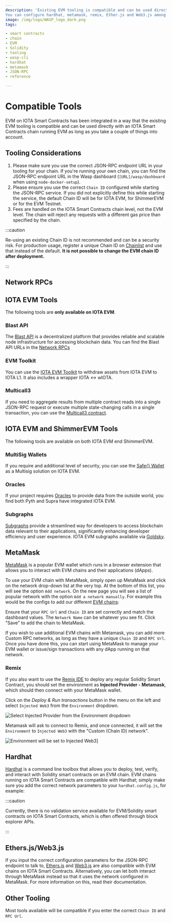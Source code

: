 ```yaml
---
description: 'Existing EVM tooling is compatible and can be used directly with an IOTA Smart Contracts chain running EVM.
You can configure hardhat, metamask, remix, Ether.js and Web3.js among others.'
image: /img/logo/WASP_logo_dark.png
tags:

- smart contracts
- chain
- EVM
- Solidity
- tooling
- wasp-cli
- hardhat
- metamask
- JSON-RPC
- reference

---
```


# Compatible Tools

EVM on IOTA Smart Contracts has been integrated in a way that the existing EVM tooling is compatible and can be used
directly with an IOTA Smart Contracts chain running EVM as long as you take a couple of things into account.

## Tooling Considerations

1. Please make sure you use the correct JSON-RPC endpoint URL in your tooling for your chain. If you're running your own chain, you can find the JSON-RPC
endpoint URL in the Wasp dashboard (`[URL]/wasp/dashboard` when using `node-docker-setup`).
2. Please ensure you use the correct `Chain ID` configured while starting the JSON-RPC service. If you did not explicitly define this while starting the service, the default Chain ID will be <ChainId url='https://json-rpc.evm.iotaledger.net'/>
for IOTA EVM, <ChainId url='https://json-rpc.evm.shimmer.network'/>
for ShimmerEVM or <ChainId url='https://json-rpc.evm.testnet.shimmer.network' /> for the EVM Testnet.
3. Fees are handled on the IOTA Smart Contracts chain level, not the EVM level. The chain will reject any requests with a different gas price than specified by the chain.

:::caution

Re-using an existing Chain ID is not recommended and can be a security risk. For production usage, register a unique Chain
ID on [Chainlist](https://chainlist.org/) and use that instead of the default. **It is not possible to change the EVM
chain ID after deployment.**

:::

## Network RPCs

<Tabs>
  <TabItem value='iotaEVM' label='IOTA EVM'>
    <AddToMetaMaskButton {...Networks['iota']}/>
    <NetworkInfo.Evm {...Networks['iota']}/>
  </TabItem>
  <TabItem value='iotaEVMTestnet' label='IOTA EVM Testnet'>
    <AddToMetaMaskButton {...Networks['iota_testnet']}/>
    <NetworkInfo.Evm {...Networks['iota_testnet']}/>
  </TabItem>
  <TabItem value='shimmerEVM' label='ShimmerEVM'>
    <AddToMetaMaskButton {...Networks['shimmer']}/>
    <NetworkInfo.Evm {...Networks['shimmer']}/>
  </TabItem>
  <TabItem value='shimmerEVMTestnet' label='ShimmerEVM Testnet'>
    <AddToMetaMaskButton {...Networks['shimmer_testnet']}/>
    <NetworkInfo.Evm {...Networks['shimmer_testnet']}/>
  </TabItem>
</Tabs>

## IOTA EVM Tools

The following tools are **only available on IOTA EVM**.

### Blast API

The [Blast API](/build/blastAPI) is a decentralized platform that provides reliable and scalable node infrastructure
for accessing blockchain data. You can find the Blast API URLs in the [Network RPCs](#network-rpcs)

### EVM Toolkit

You can use the [IOTA EVM Toolkit](https://evm-toolkit.evm.iotaledger.net) to withdraw assets from IOTA EVM to IOTA L1.
It also includes a wrapper IOTA <-> wIOTA.

### Multicall3

If you need to aggregate results from multiple contract reads into a single JSON-RPC request or execute multiple
state-changing calls in a single transaction, you can use the [Multicall3 contract](https://explorer.evm.iota.org/address/0xcA11bde05977b3631167028862bE2a173976CA11?tab=contract).

## IOTA EVM and ShimmerEVM Tools

The following tools are available on both IOTA EVM end ShimmerEVM.

### MultiSig Wallets

If you require and additional level of security, you can use the [Safe{} Wallet](https://safe.iotaledger.net/) as a
Multisig solution on IOTA EVM.

### Oracles

If your project requires [Oracles](/build/oracles/) to provide data from the outside world, you find both Pyth and Supra have integrated IOTA EVM.

<OraclesContractData />

### Subgraphs

[Subgraphs](/build/subgraphs/) provide a streamlined way for developers to access blockchain data relevant to their applications,
significantly enhancing developer efficiency and user experience. IOTA EVM subgraphs available via [Goldsky](https://goldsky.com).

## MetaMask

[MetaMask](https://metamask.io/) is a popular EVM wallet which runs in a browser extension that allows you to
interact with EVM chains and their applications (dApps).

To use your EVM chain with MetaMask, simply open up MetaMask and click on the network drop-down list at the very top. At
the bottom of this list, you will see the option `Add network`. On the new page you will see a list of popular network with the option `Add a network manually`.
For example this would be the configs to add our different [EVM chains](/build/networks-endpoints):

<Tabs>
<TabItem value='iotaEVM' label='IOTA EVM'>
<AddToMetaMaskButton {...Networks['iota']}/>
<NetworkInfo.Evm {...Networks['iota']}/>
</TabItem>
<TabItem value='iotaEVMTestnet' label='IOTA EVM Testnet'>
<AddToMetaMaskButton {...Networks['iota_testnet']}/>
<NetworkInfo.Evm {...Networks['iota_testnet']}/>
</TabItem>
<TabItem value='shimmerEVM' label='ShimmerEVM'>
<AddToMetaMaskButton {...Networks['shimmer']}/>
<NetworkInfo.Evm {...Networks['shimmer']}/>
</TabItem>
<TabItem value='shimmerEVMTestnet' label='ShimmerEVM Testnet'>
<AddToMetaMaskButton {...Networks['shimmer_testnet']}/>
<NetworkInfo.Evm {...Networks['shimmer_testnet']}/>
</TabItem>
</Tabs>

Ensure that your `RPC Url` and `Chain ID` are set correctly and match the dashboard values. The `Network Name` can be
whatever you see fit. Click "Save" to add the chain to MetaMask.

If you wish to use additional EVM chains with Metamask, you can add more Custom RPC networks, as long as they have a
unique `Chain ID` and `RPC Url`. Once you have done this, you can start using MetaMask to manage your EVM wallet or
issue/sign transactions with any dApp running on that network.

### Remix

If you also want to use the [Remix IDE](https://remix.ethereum.org/) to deploy any regular Solidity Smart Contract, you
should set the environment as **Injected Provider - Metamask**, which should then connect with your MetaMask wallet.

Click on the _Deploy & Run transactions_ button in the menu on the left and select `Injected Web3` from
the `Environment` dropdown.

![Select Injected Provider from the Environment dropdown](/img/evm/remix-injected-provider-metamask.png)

<DeployAdmonition/>

Metamask will ask to connect to Remix, and once connected, it will set the `Environment` to `Injected Web3` with
the "Custom (Chain ID) network".

![Environment will be set to Injected Web3](/img/evm/remix-injected-provider-set.png)]

## Hardhat

[Hardhat](https://hardhat.org/) is a command line toolbox that allows you to deploy, test, verify, and interact with
Solidity smart contracts on an EVM chain. EVM chains running on IOTA Smart Contracts are compatible with Hardhat; simply
make sure you add the correct network parameters to your `hardhat.config.js`, for example:

<HardhatConfig/>

<DeployAdmonition/>

:::caution

Currently, there is no validation service available for EVM/Solidity smart contracts on IOTA Smart Contracts, which is
often offered through block explorer APIs.

:::

## Ethers.js/Web3.js

If you input the correct configuration parameters for the JSON-RPC endpoint to talk to,
[Ethers.js](https://docs.ethers.io/) and [Web3.js](https://web3js.readthedocs.io/) are also compatible with EVM chains on IOTA Smart Contracts.
Alternatively, you can let both interact through MetaMask instead so that it uses the
network configured in MetaMask. For more information on this, read their documentation.

## Other Tooling

Most tools available will be compatible if you enter the correct `Chain ID` and `RPC Url`.
